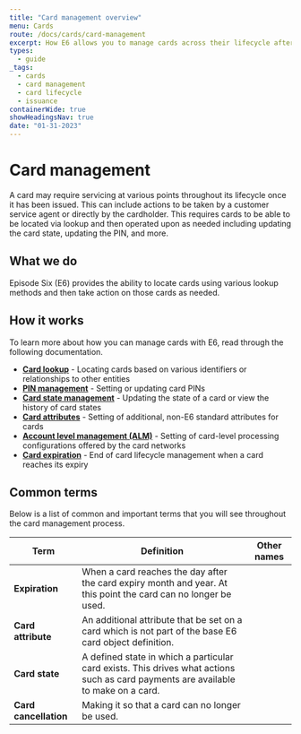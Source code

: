 ```yaml
---
title: "Card management overview"
menu: Cards
route: /docs/cards/card-management
excerpt: How E6 allows you to manage cards across their lifecycle after issuance.
types:
  - guide
_tags:
  - cards
  - card management
  - card lifecycle
  - issuance
containerWide: true
showHeadingsNav: true
date: "01-31-2023"
---
```


# Card management

A card may require servicing at various points throughout its lifecycle once it has been issued. This can include actions to be taken by a customer service agent or directly by the cardholder. This requires cards to be able to be located via lookup and then operated upon as needed including updating the card state, updating the PIN, and more.

## What we do

Episode Six (E6) provides the ability to locate cards using various lookup methods and then take action on those cards as needed.

## How it works

To learn more about how you can manage cards with E6, read through the following documentation.

- [**Card lookup**](/docs/cards/card-lookup) - Locating cards based on various identifiers or relationships to other entities
- [**PIN management**](/docs/cards/pin-management) - Setting or updating card PINs
- [**Card state management**](/docs/cards/card-state-management) - Updating the state of a card or view the history of card states
- [**Card attributes**](/docs/cards/card-attributes) - Setting of additional, non-E6 standard attributes for cards
- [**Account level management (ALM)**](/docs/cards/account-level-management) - Setting of card-level processing configurations offered by the card networks
- [**Card expiration**](/docs/cards/card-expiration) - End of card lifecycle management when a card reaches its expiry

## Common terms

Below is a list of common and important terms that you will see throughout the card management process.

| Term | Definition | Other names |
| -- | -- | -- |
| **Expiration** | When a card reaches the day after the card expiry month and year. At this point the card can no longer be used. ||
| **Card attribute** | An additional attribute that be set on a card which is not part of the base E6 card object definition. ||
| **Card state** | A defined state in which a particular card exists. This drives what actions such as card payments are available to make on a card. ||
| **Card cancellation** | Making it so that a card can no longer be used. ||